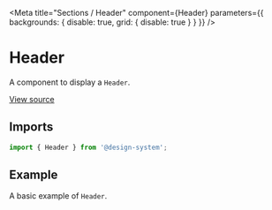 
<Meta
  title="Sections / Header"
  component={Header}
  parameters={{ backgrounds: { disable: true, grid: { disable: true } } }}
/>

# Header

A component to display a `Header`.

[View source](https://github.com/actarian/design-system/tree/main/src/ui/sections/header)

## Imports

```js
import { Header } from '@design-system';
```

<!--
## Props

<ArgsTable of={HeaderProps} />
-->

## Example

A basic example of `Header`.

<Canvas>
  <Story name="default">
    <div style={{ backgroundColor: 'var(--color-neutral-900)' }}>
      <Header />
    </div>
  </Story>
  <Story name="sticky">
    <Header sticky />
  </Story>
</Canvas>
